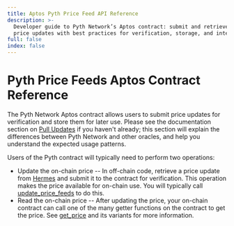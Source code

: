 ```yaml
---
title: Aptos Pyth Price Feed API Reference
description: >-
  Developer guide to Pyth Network’s Aptos contract: submit and retrieve on-chain
  price updates with best practices for verification, storage, and integration.
full: false
index: false
---
```

# Pyth Price Feeds Aptos Contract Reference

The Pyth Network Aptos contract allows users to submit price updates for verification and store them for later use.
Please see the documentation section on [Pull Updates](../pythnet-price-feeds/pull-updates) if you haven't already;
this section will explain the differences between Pyth Network and other oracles, and help you understand the expected usage patterns.

Users of the Pyth contract will typically need to perform two operations:

- Update the on-chain price -- In off-chain code, retrieve a price update from
  [Hermes](../pythnet-price-feeds/hermes) and submit it to the contract
  for verification. This operation makes the price available for on-chain use.
  You will typically call [update_price_feeds](aptos/update-price-feeds) to do this.
- Read the on-chain price -- After updating the price, your on-chain contract can call one of the
  many getter functions on the contract to get the price. See [get_price](aptos/get-price) and its variants
  for more information.
